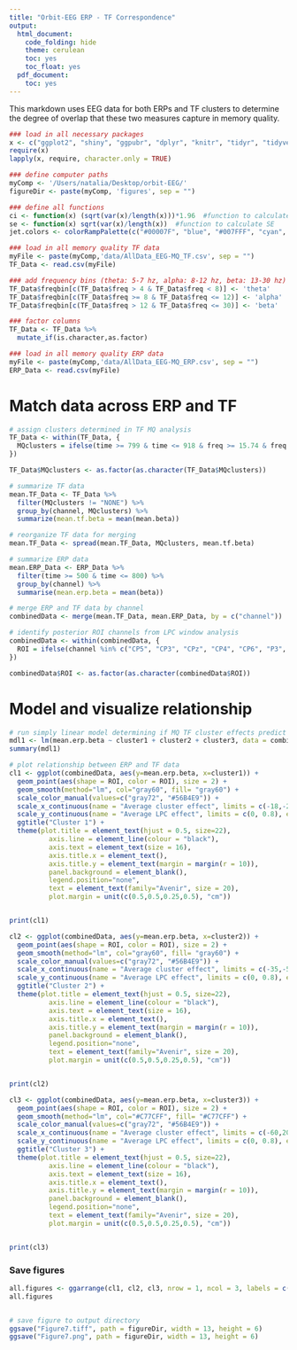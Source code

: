 ```yaml
---
title: "Orbit-EEG ERP - TF Correspondence"
output:
  html_document:
    code_folding: hide
    theme: cerulean
    toc: yes
    toc_float: yes
  pdf_document:
    toc: yes
---
```


This markdown uses EEG data for both ERPs and TF clusters to determine the degree of overlap that these two measures capture in memory quality.

```r

### load in all necessary packages
x <- c("ggplot2", "shiny", "ggpubr", "dplyr", "knitr", "tidyr", "tidyverse", "magrittr", "grid", "gridExtra", "pander", "ez", "car", "smoothmath", "ggsignif", "formattable", "psych", "reshape2", "afex", "akima", "lsr", "readr", "scales", "mgcv", "png", "rstatix")
require(x)
lapply(x, require, character.only = TRUE)

### define computer paths
myComp <- '/Users/natalia/Desktop/orbit-EEG/'
figureDir <- paste(myComp, 'figures', sep = "") 

### define all functions
ci <- function(x) (sqrt(var(x)/length(x)))*1.96  #function to calculate 95% confidence interval
se <- function(x) sqrt(var(x)/length(x))  #function to calculate SE
jet.colors <- colorRampPalette(c("#00007F", "blue", "#007FFF", "cyan", "#7FFF7F", "yellow", "#FF7F00", "red", "#7F0000")) #for topoplots

### load in all memory quality TF data
myFile <- paste(myComp,'data/AllData_EEG-MQ_TF.csv', sep = "")
TF_Data <- read.csv(myFile)

### add frequency bins (theta: 5-7 hz, alpha: 8-12 hz, beta: 13-30 hz)
TF_Data$freqbin[c(TF_Data$freq > 4 & TF_Data$freq < 8)] <- 'theta'
TF_Data$freqbin[c(TF_Data$freq >= 8 & TF_Data$freq <= 12)] <- 'alpha'
TF_Data$freqbin[c(TF_Data$freq > 12 & TF_Data$freq <= 30)] <- 'beta'

### factor columns
TF_Data <- TF_Data %>% 
  mutate_if(is.character,as.factor)

### load in all memory quality ERP data
myFile <- paste(myComp,'data/AllData_EEG-MQ_ERP.csv', sep = "")
ERP_Data <- read.csv(myFile)

```


# Match data across ERP and TF
```r

# assign clusters determined in TF MQ analysis
TF_Data <- within(TF_Data, {
  MQclusters = ifelse(time >= 799 & time <= 918 & freq >= 15.74 & freq <= 30, "cluster1", ifelse(time >= 1125 & time <= 2277 & freq >= 9.53 & freq <= 30, "cluster2", ifelse(time >= 2840 & time <= 3105 & freq >= 5.27 & freq <= 16.91, "cluster3", "NONE")))
})

TF_Data$MQclusters <- as.factor(as.character(TF_Data$MQclusters))

# summarize TF data
mean.TF_Data <- TF_Data %>% 
  filter(MQclusters != "NONE") %>% 
  group_by(channel, MQclusters) %>% 
  summarize(mean.tf.beta = mean(mean.beta))

# reorganize TF data for merging
mean.TF_Data <- spread(mean.TF_Data, MQclusters, mean.tf.beta)

# summarize ERP data 
mean.ERP_Data <- ERP_Data %>%
  filter(time >= 500 & time <= 800) %>% 
  group_by(channel) %>%
  summarise(mean.erp.beta = mean(beta))

# merge ERP and TF data by channel
combinedData <- merge(mean.TF_Data, mean.ERP_Data, by = c("channel"))

# identify posterior ROI channels from LPC window analysis
combinedData <- within(combinedData, {
  ROI = ifelse(channel %in% c("CP5", "CP3", "CPz", "CP4", "CP6", "P3", "Pz", "P4", "CP1", "CP2", "P1", "P2"), "ROI", "Outer")
})

combinedData$ROI <- as.factor(as.character(combinedData$ROI))

```

# Model and visualize relationship

```r

# run simply linear model determining if MQ TF cluster effects predict MQ ERP effects
mdl1 <- lm(mean.erp.beta ~ cluster1 + cluster2 + cluster3, data = combinedData)
summary(mdl1)

# plot relationship between ERP and TF data
cl1 <- ggplot(combinedData, aes(y=mean.erp.beta, x=cluster1)) + 
  geom_point(aes(shape = ROI, color = ROI), size = 2) + 
  geom_smooth(method="lm", col="gray60", fill= "gray60") +
  scale_color_manual(values=c("gray72", "#56B4E9")) +
  scale_x_continuous(name = "Average cluster effect", limits = c(-18,-2), expand = c(0,0), breaks = seq(-18,-2,2)) + 
  scale_y_continuous(name = "Average LPC effect", limits = c(0, 0.8), expand = c(0,0), breaks = seq(0,0.8,0.2))+
  ggtitle("Cluster 1") + 
  theme(plot.title = element_text(hjust = 0.5, size=22), 
          axis.line = element_line(colour = "black"), 
          axis.text = element_text(size = 16), 
          axis.title.x = element_text(), 
          axis.title.y = element_text(margin = margin(r = 10)),
          panel.background = element_blank(),
          legend.position="none", 
          text = element_text(family="Avenir", size = 20),
          plot.margin = unit(c(0.5,0.5,0.25,0.5), "cm"))


print(cl1)

cl2 <- ggplot(combinedData, aes(y=mean.erp.beta, x=cluster2)) + 
  geom_point(aes(shape = ROI, color = ROI), size = 2) + 
  geom_smooth(method="lm", col="gray60", fill= "gray60") +
  scale_color_manual(values=c("gray72", "#56B4E9")) +
  scale_x_continuous(name = "Average cluster effect", limits = c(-35,-5), expand = c(0,0), breaks = seq(-35,-5,5)) + 
  scale_y_continuous(name = "Average LPC effect", limits = c(0, 0.8), expand = c(0,0), breaks = seq(0,0.8,0.2))+
  ggtitle("Cluster 2") + 
  theme(plot.title = element_text(hjust = 0.5, size=22), 
          axis.line = element_line(colour = "black"), 
          axis.text = element_text(size = 16), 
          axis.title.x = element_text(), 
          axis.title.y = element_text(margin = margin(r = 10)),
          panel.background = element_blank(),
          legend.position="none", 
          text = element_text(family="Avenir", size = 20),
          plot.margin = unit(c(0.5,0.5,0.25,0.5), "cm"))


print(cl2)

cl3 <- ggplot(combinedData, aes(y=mean.erp.beta, x=cluster3)) + 
  geom_point(aes(shape = ROI, color = ROI), size = 2) + 
  geom_smooth(method="lm", col="#C77CFF", fill= "#C77CFF") +
  scale_color_manual(values=c("gray72", "#56B4E9")) +
  scale_x_continuous(name = "Average cluster effect", limits = c(-60,20), expand = c(0,0), breaks = seq(-60,20,20)) + 
  scale_y_continuous(name = "Average LPC effect", limits = c(0, 0.8), expand = c(0,0), breaks = seq(0,0.8,0.2))+
  ggtitle("Cluster 3") + 
  theme(plot.title = element_text(hjust = 0.5, size=22), 
          axis.line = element_line(colour = "black"), 
          axis.text = element_text(size = 16), 
          axis.title.x = element_text(), 
          axis.title.y = element_text(margin = margin(r = 10)),
          panel.background = element_blank(),
          legend.position="none", 
          text = element_text(family="Avenir", size = 20),
          plot.margin = unit(c(0.5,0.5,0.25,0.5), "cm"))


print(cl3)


```


### Save figures
```r

all.figures <- ggarrange(cl1, cl2, cl3, nrow = 1, ncol = 3, labels = c("A", "B", "C"), widths = c(1,1,1), font.label = list(color = "black", size = 26, family = "Arial", face = "bold"))
all.figures


# save figure to output directory
ggsave("Figure7.tiff", path = figureDir, width = 13, height = 6)
ggsave("Figure7.png", path = figureDir, width = 13, height = 6)

```